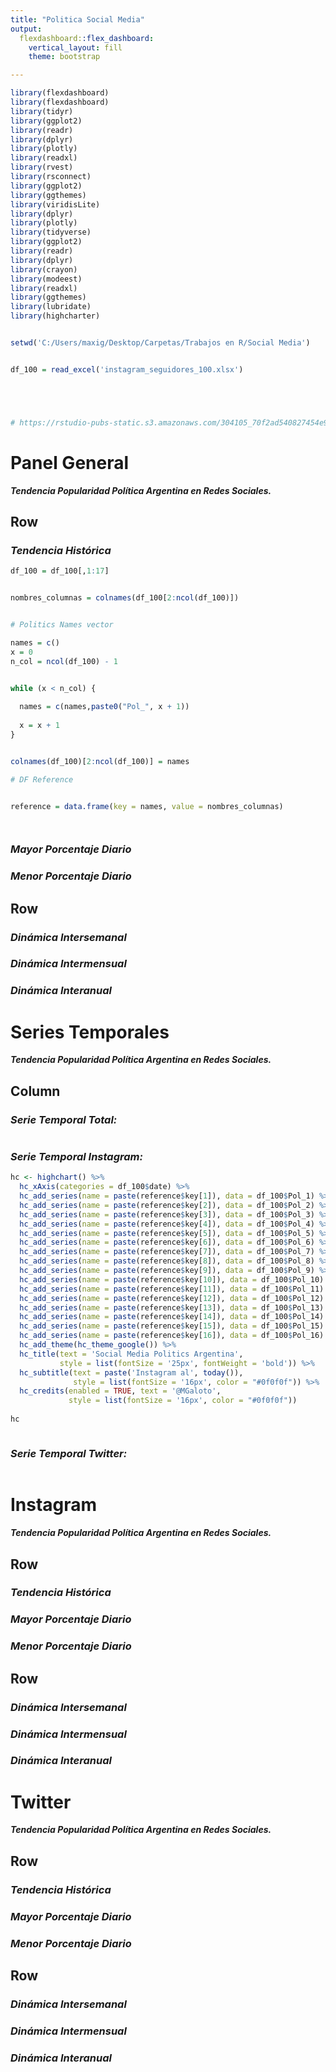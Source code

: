 ```yaml
---
title: "Politica Social Media"
output: 
  flexdashboard::flex_dashboard:
    vertical_layout: fill
    theme: bootstrap

---
```



<style>


.navbar {border-color:blue;}
.navbar-brand {color:black!important;}
.nav-tabs-custom .nav-tabs li.active a {
  color: #d99fed;
}



.ion-social-twitter{
    color:blue;
}

.ion-social-instagram{
    color:pink;
}



</style>   

  





```r


library(flexdashboard)
library(flexdashboard)
library(tidyr)
library(ggplot2)
library(readr)  
library(dplyr)  
library(plotly)
library(readxl)
library(rvest)
library(rsconnect)
library(ggplot2)
library(ggthemes)
library(viridisLite)
library(dplyr)
library(plotly)
library(tidyverse)
library(ggplot2)
library(readr)  
library(dplyr)  
library(crayon) 
library(modeest)
library(readxl)
library(ggthemes)
library(lubridate)
library(highcharter)


setwd('C:/Users/maxig/Desktop/Carpetas/Trabajos en R/Social Media')


df_100 = read_excel('instagram_seguidores_100.xlsx')





# https://rstudio-pubs-static.s3.amazonaws.com/304105_70f2ad540827454e934117e3d90f6c1a.html

```




Panel General {data-orientation=rows}
=====================================

**_Tendencia Popularidad Política Argentina en Redes Sociales._**





Row  {data-height=600}
-----------------------------------------------------------------------

### ***Tendencia Histórica***




```r

df_100 = df_100[,1:17]


nombres_columnas = colnames(df_100[2:ncol(df_100)])


# Politics Names vector 

names = c()
x = 0
n_col = ncol(df_100) - 1


while (x < n_col) {
  
  names = c(names,paste0("Pol_", x + 1))
  
  x = x + 1
}


colnames(df_100)[2:ncol(df_100)] = names

# DF Reference


reference = data.frame(key = names, value = nombres_columnas)



```




```r






```



### ***Mayor Porcentaje Diario***


### ***Menor Porcentaje Diario***



Row {.tabset} 
-----------------------------------------------------------------------

### ***Dinámica Intersemanal***


### ***Dinámica Intermensual***


### ***Dinámica Interanual***




Series Temporales 
=====================================

**_Tendencia Popularidad Política Argentina en Redes Sociales._**

Column {.tabset}
-----------------------------------------------------------------------

### ***Serie Temporal Total:*** 


```r



```



### ***Serie Temporal Instagram:*** 


```r



hc <- highchart() %>% 
  hc_xAxis(categories = df_100$date) %>% 
  hc_add_series(name = paste(reference$key[1]), data = df_100$Pol_1) %>% 
  hc_add_series(name = paste(reference$key[2]), data = df_100$Pol_2) %>% 
  hc_add_series(name = paste(reference$key[3]), data = df_100$Pol_3) %>% 
  hc_add_series(name = paste(reference$key[4]), data = df_100$Pol_4) %>% 
  hc_add_series(name = paste(reference$key[5]), data = df_100$Pol_5) %>% 
  hc_add_series(name = paste(reference$key[6]), data = df_100$Pol_6) %>% 
  hc_add_series(name = paste(reference$key[7]), data = df_100$Pol_7) %>% 
  hc_add_series(name = paste(reference$key[8]), data = df_100$Pol_8) %>% 
  hc_add_series(name = paste(reference$key[9]), data = df_100$Pol_9) %>% 
  hc_add_series(name = paste(reference$key[10]), data = df_100$Pol_10) %>% 
  hc_add_series(name = paste(reference$key[11]), data = df_100$Pol_11) %>% 
  hc_add_series(name = paste(reference$key[12]), data = df_100$Pol_12) %>% 
  hc_add_series(name = paste(reference$key[13]), data = df_100$Pol_13) %>% 
  hc_add_series(name = paste(reference$key[14]), data = df_100$Pol_14) %>% 
  hc_add_series(name = paste(reference$key[15]), data = df_100$Pol_15) %>% 
  hc_add_series(name = paste(reference$key[16]), data = df_100$Pol_16) %>% 
  hc_add_theme(hc_theme_google()) %>% 
  hc_title(text = 'Social Media Politics Argentina',
           style = list(fontSize = '25px', fontWeight = 'bold')) %>% 
  hc_subtitle(text = paste('Instagram al', today()),
              style = list(fontSize = '16px', color = "#0f0f0f")) %>% 
  hc_credits(enabled = TRUE, text = '@MGaloto',
             style = list(fontSize = '16px', color = "#0f0f0f"))
  
hc



```


### ***Serie Temporal Twitter:*** 


```r


```



Instagram {data-orientation=rows  data-icon="ion-social-instagram"} 
=====================================

**_Tendencia Popularidad Política Argentina en Redes Sociales._**



Row  {data-height=600}
-----------------------------------------------------------------------

### ***Tendencia Histórica***


### ***Mayor Porcentaje Diario***


### ***Menor Porcentaje Diario***



Row {.tabset} 
-----------------------------------------------------------------------

### ***Dinámica Intersemanal***


### ***Dinámica Intermensual***


### ***Dinámica Interanual***





Twitter {data-orientation=rows  data-icon="ion-social-twitter"} 
=====================================

**_Tendencia Popularidad Política Argentina en Redes Sociales._**



Row  {data-height=600}
-----------------------------------------------------------------------

### ***Tendencia Histórica***


### ***Mayor Porcentaje Diario***


### ***Menor Porcentaje Diario***



Row {.tabset} 
-----------------------------------------------------------------------

### ***Dinámica Intersemanal***


### ***Dinámica Intermensual***


### ***Dinámica Interanual***

